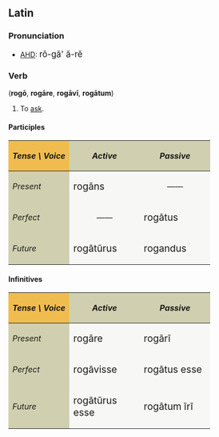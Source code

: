 ==Latin==
===Pronunciation===
*[[AHD]]: <big> r&#335;-g&#259;' &#259;-r&#277; </big>  

===Verb===
('''rog&#333;''', '''rog&#257;re''', '''rog&#257;v&#299;''', '''rog&#257;tum''')
# To [[ask]].

====Participles====
{| cellpadding="5" border="1"
!style="background:#F1BC4E;"| ''Tense \ Voice''
!style="background:#D0D0B0;"| ''Active''
!style="background:#D0D0B0;"| ''Passive''
|-
!style="background:#D0D0B0;"| ''Present''
|style="background:#F7F7F5;" width=125px| <big> rog&#257;ns
|style="background:#F7F7F5;" align="center" width=125px| &mdash;&mdash;
|-
!style="background:#D0D0B0;"| ''Perfect''
|style="background:#F7F7F5;" align="center"| &mdash;&mdash;
|style="background:#F7F7F5;"| <big> rog&#257;tus
|-
!style="background:#D0D0B0;"| ''Future''
|style="background:#F7F7F5;"| <big> rog&#257;t&#363;rus
|style="background:#F7F7F5;"| <big> rogandus
|}

====Infinitives====
{| cellpadding="5" border="1"
!style="background:#F1BC4E;"| ''Tense \ Voice''
!style="background:#D0D0B0;"| ''Active''
!style="background:#D0D0B0;"| ''Passive''
|-
!style="background:#D0D0B0;"| ''Present''
|style="background:#F7F7F5;" width=125px| <big> rog&#257;re
|style="background:#F7F7F5;" width=125px| <big> rog&#257;r&#299;
|-
!style="background:#D0D0B0;"| ''Perfect''
|style="background:#F7F7F5;"| <big> rog&#257;visse
|style="background:#F7F7F5;"| <big> rog&#257;tus esse
|-
!style="background:#D0D0B0;"| ''Future''
|style="background:#F7F7F5;"| <big> rog&#257;t&#363;rus esse
|style="background:#F7F7F5;"| <big> rog&#257;tum &#299;r&#299;
|}